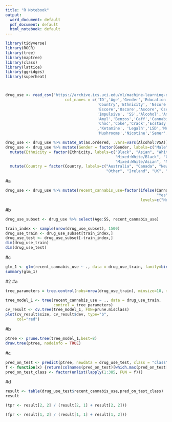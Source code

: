 ---
title: "R Notebook"
output:
  word_document: default
  pdf_document: default
  html_notebook: default
---


```{r}
library(tidyverse)
library(ROCR)
library(tree) 
library(maptree) 
library(class) 
library(lattice) 
library(ggridges) 
library(superheat)



drug_use <- read_csv("https://archive.ics.uci.edu/ml/machine-learning-databases/00373/drug_consumption.data",
                          col_names = c('ID','Age','Gender','Education',
                                        'Country','Ethnicity', 'Nscore',
                                        'Escore','Oscore','Ascore','Cscore',
                                        'Impulsive', 'SS','Alcohol','Amphet',
                                        'Amyl','Benzos','Caff','Cannabis', 
                                        'Choc','Coke','Crack','Ecstasy','Heroin'
                                        ,'Ketamine', 'Legalh','LSD','Meth',
                                        'Mushrooms','Nicotine','Semer','VSA'))

drug_use <- drug_use %>% mutate_at(as.ordered, .vars=vars(Alcohol:VSA)) 
drug_use <- drug_use %>% mutate(Gender = factor(Gender, labels=c("Male", "Female"))) %>% 
  mutate(Ethnicity = factor(Ethnicity, labels=c("Black", "Asian", "White", 
                                                "Mixed:White/Black", "Other", 
                                                "Mixed:White/Asian", "Mixed:Black/Asian"))) %>% 
  mutate(Country = factor(Country, labels=c("Australia", "Canada", "New Zealand", 
                                            "Other", "Ireland", "UK", "USA")))
```

#a
```{r}
drug_use <- drug_use %>% mutate(recent_cannabis_use=factor(ifelse(Cannabis >= "CL3", 
                                                                  "Yes", "No"), 
                                                           levels=c("No", "Yes")))

```

#b
```{r}
drug_use_subset <- drug_use %>% select(Age:SS, recent_cannabis_use)

train_index <- sample(nrow(drug_use_subset), 1500)
drug_use_train <- drug_use_subset[train_index,] 
drug_use_test <- drug_use_subset[-train_index,]
dim(drug_use_train)
dim(drug_use_test)
```
#c
```{r}
glm_1 <- glm(recent_cannabis_use ~ ., data = drug_use_train, family=binomial(link="logit"))
summary(glm_1)
```

#2
#a
```{r}
tree_parameters = tree.control(nobs=nrow(drug_use_train), minsize=10, mindev=1e-3)

tree_model_1 <- tree(recent_cannabis_use ~ ., data = drug_use_train, 
                     control = tree_parameters)
cv_result <- cv.tree(tree_model_1, FUN=prune.misclass)
plot(cv_result$size, cv_result$dev, type="b",
     col="red")
```

#b
```{r}
ptree <- prune.tree(tree_model_1,best=8)
draw.tree(ptree, nodeinfo = TRUE)
```

#c
```{r}
pred_on_test <- predict(ptree, newdata = drug_use_test, class = "class")
f <- function(x) {return(colnames(pred_on_test)[which.max(pred_on_test[x, ])])}
pred_on_test_class <- factor(unlist(lapply(1:385, FUN = f)))
```

#d
```{r}
result <- table(drug_use_test$recent_cannabis_use,pred_on_test_class)
result
```


```{r}
(tpr <- result[2, 2] / (result[2, 1] + result[2, 2]))

```


```{r}
(fpr <- result[1, 2] / (result[1, 1] + result[1, 2]))
```


